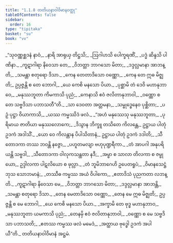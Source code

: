 ```yaml
---
title: "1.1.8 တတိယနာဝါဝိမာနဝတ္ထု"
tableOfContents: false
sidebar:
  order: 16
type: "tipitaka"
basket: "su"
book: "vv"
---
```



<DynamicBreadcrumb />

<Division number="63" book="vv">

<Paragraph number="71" type="verses" book="vv">
_“သုဝဏ္ဏစ္ဆဒနံ နာဝံ,_  
_နာရိ အာရုယှ တိဋ္ဌသိ;_  
_ဩဂါဟသိ ပေါက္ခရဏိံ,_  
_ပဒ္မံ ဆိန္ဒသိ ပါဏိနာ._  

</Paragraph>

</Division>
<Division number="64" book="vv">

<Paragraph number="72" type="verses" book="vv">
_ကူဋာဂါရာ နိဝေသာ တေ,_  
_ဝိဘတ္တာ ဘာဂသော မိတာ;_  
_ဒဒ္ဒလ္လမာနာ အာဘန္တိ,_  
_သမန္တာ စတုရော ဒိသာ._  

</Paragraph>

</Division>
<Division number="65" book="vv">

<Paragraph number="73" type="verses" book="vv">
_ကေန တေတာဒိသော ဝဏ္ဏော,_  
_ကေန တေ ဣဓ မိဇ္ဈတိ;_  
ဥပ္ပဇ္ဇန္တိ စ တေ ဘောဂါ,_  
_ယေ ကေစိ မနသော ပိယာ._  

</Paragraph>

</Division>
<Division number="66" book="vv">

<Paragraph number="74" type="verses" book="vv">
_ပုစ္ဆာမိ တံ ဒေဝိ မဟာနုဘာဝေ,_  
_မနုဿဘူတာ ကိမကာသိ ပုညံ;_  
_ကေနာသိ ဧဝံ ဇလိတာနုဘာဝါ,_  
_ဝဏ္ဏော စ တေ သဗ္ဗဒိသာ ပဘာသတီ”တိ._  

</Paragraph>

</Division>
<Division number="67" book="vv">

<Paragraph number="75" type="verses" book="vv">
_သာ ဒေဝတာ အတ္တမနာ,_  
_သမ္ဗုဒ္ဓေနေဝ ပုစ္ဆိတာ;_  
_ပဉှံ ပုဋ္ဌာ ဝိယာကာသိ,_  
_ယဿ ကမ္မဿိဒံ ဖလံ._  

</Paragraph>

</Division>
<Division number="68" book="vv">

<Paragraph number="76" type="verses" book="vv">
_“အဟံ မနုဿေသု မနုဿဘူတာ,_  
_ပုရိမာယ ဇာတိယာ မနုဿလောကေ;_  
_ဒိသွာန ဘိက္ခူ တသိတေ ကိလန္တေ,_  
ဥဋ္ဌာယ ပါတုံ ဥဒကံ အဒါသိံ._  

</Paragraph>

</Division>
<Division number="69" book="vv">

<Paragraph number="77" type="verses" book="vv">
_ယော ဝေ ကိလန္တာန ပိပါသိတာနံ,_  
ဥဋ္ဌာယ ပါတုံ ဥဒကံ ဒဒါတိ;_  
_သီတောဒကာ တဿ ဘဝန္တိ နဇ္ဇော,_  
_ပဟူတမလျာ ဗဟုပုဏ္ဍရီကာ._  

</Paragraph>

</Division>
<Division number="70" book="vv">

<Paragraph number="78" type="verses" book="vv">
_တံ အာပဂါ အနုပရိယန္တိ သဗ္ဗဒါ,_  
_သီတောဒကာ ဝါလုကသန္ထတာ နဒီ;_  
_အမ္ဗာ စ သာလာ တိလကာ စ ဇမ္ဗုယော,_  
ဥဒ္ဒါလကာ ပါဋလိယော စ ဖုလ္လာ._  

</Paragraph>

</Division>
<Division number="71" book="vv">

<Paragraph number="79" type="verses" book="vv">
_တံ ဘူမိဘာဂေဟိ ဥပေတရူပံ,_  
_ဝိမာနသေဋ္ဌံ ဘုသ သောဘမာနံ;_  
_တဿီဓ ကမ္မဿ အယံ ဝိပါကော,_  
_ဧတာဒိသံ ပုညကတာ လဘန္တိ._  

</Paragraph>

</Division>
<Division number="72" book="vv">

<Paragraph number="80" type="verses" book="vv">
_ကူဋာဂါရာ နိဝေသာ မေ,_  
_ဝိဘတ္တာ ဘာဂသော မိတာ;_  
_ဒဒ္ဒလ္လမာနာ အာဘန္တိ,_  
_သမန္တာ စတုရော ဒိသာ._  

</Paragraph>

</Division>
<Division number="73" book="vv">

<Paragraph number="81" type="verses" book="vv">
_တေန မေတာဒိသော ဝဏ္ဏော,_  
_တေန မေ ဣဓ မိဇ္ဈတိ;_  
ဥပ္ပဇ္ဇန္တိ စ မေ ဘောဂါ,_  
_ယေ ကေစိ မနသော ပိယာ._  

</Paragraph>

</Division>
<Division number="74" book="vv">

<Paragraph number="82" type="verses" book="vv">
_အက္ခာမိ တေ ဗုဒ္ဓ မဟာနုဘာဝ,_  
_မနုဿဘူတာ ယမကာသိ ပုညံ;_  
_တေနမှိ ဧဝံ ဇလိတာနုဘာဝါ,_  
_ဝဏ္ဏော စ မေ သဗ္ဗဒိသာ ပဘာသတိ;_  
_ဧတဿ ကမ္မဿ ဖလံ မမေဒံ,_  
_အတ္ထာယ ဗုဒ္ဓေါ ဥဒကံ အပါယီ”တိ._  


</Paragraph>
</Division>

<Paragraph number="83" type="center" book="vv">
တတိယနာဝါဝိမာနံ အဋ္ဌမံ.
</Paragraph>